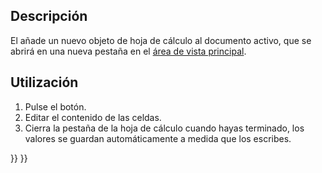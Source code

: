 <languages/>

{{Docnav/es
|
|[[Spreadsheet_Import/es|Importar]]
|[[Spreadsheet_Workbench/es|Hoja de cálculo]]
|IconL=
|IconR=Spreadsheet_Import.svg
|IconC=Workbench_Spreadsheet.svg
}}

{{GuiCommand/es
|Name=Spreadsheet CreateSheet
|Name/es=Hoja de cálculo CrearHoja
|MenuLocation=Hoja de cálculo → Crear Hoja
|Workbenches=[[Spreadsheet_Workbench/es|Ambiente de trabajo Hoja de cálculo]]
|Version=0.17
}}

<span id="Description"></span>
==Descripción==

<div class="mw-translate-fuzzy">
El {{Button|[[File:Spreadsheet_CreateSheet.svg|16px]] [[Spreadsheet_CreateSheet/es|Hoja de cálculo CrearHoja]]}} añade un nuevo objeto de hoja de cálculo al documento activo, que se abrirá en una nueva pestaña en el [[main_view_area/es|área de vista principal]].
</div>

<span id="Usage"></span>
==Utilización==

<div class="mw-translate-fuzzy">
# Pulse el {{Button|[[File:Spreadsheet_CreateSheet.svg|16px]] [[Spreadsheet_CreateSheet/es|Hoja de cálculo_CrearHoja]]}} botón.
# Editar el contenido de las celdas.
# Cierra la pestaña de la hoja de cálculo cuando hayas terminado, los valores se guardan automáticamente a medida que los escribes.
</div>


{{Docnav/es
|
|[[Spreadsheet_Import/es|Importar]]
|[[Spreadsheet_Workbench/es|Hoja de cálculo]]
|IconL=
|IconR=Spreadsheet_Import.svg
|IconC=Workbench_Spreadsheet.svg
}}

{{Spreadsheet_Tools_navi{{#translation:}}}}
{{Userdocnavi{{#translation:}}}}
